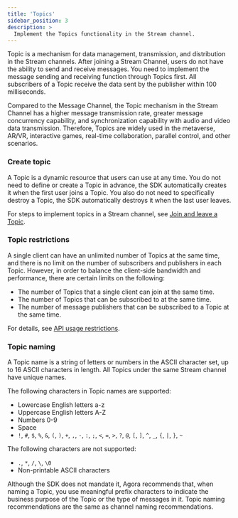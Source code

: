 ```yaml
---
title: 'Topics'
sidebar_position: 3
description: >
  Implement the Topics functionality in the Stream channel.
---
```


Topic is a mechanism for data management, transmission, and distribution in the Stream channels. After joining a Stream Channel, users do not have the ability to send and receive messages. You need to implement the message sending and receiving function through Topics first. All subscribers of a Topic receive the data sent by the publisher within 100 milliseconds.

Compared to the Message Channel, the Topic mechanism in the Stream Channel has a higher message transmission rate, greater message concurrency capability, and synchronization capability with audio and video data transmission. Therefore, Topics are widely used in the metaverse, AR/VR, interactive games, real-time collaboration, parallel control, and other scenarios.

### Create topic

A Topic is a dynamic resource that users can use at any time. You do not need to define or create a Topic in advance, the SDK automatically creates it when the first user joins a Topic. You also do not need to specifically destroy a Topic, the SDK automatically destroys it when the last user leaves.

For steps to implement topics in a Stream channel, see [Join and leave a Topic](stream-channel#join-and-leave-a-topic-).

### Topic restrictions

A single client can have an unlimited number of Topics at the same time, and there is no limit on the number of subscribers and publishers in each Topic. However, in order to balance the client-side bandwidth and performance, there are certain limits on the following:

- The number of Topics that a single client can join at the same time.
- The number of Topics that can be subscribed to at the same time.
- The number of message publishers that can be subscribed to a Topic at the same time.

For details, see [API usage restrictions](../reference/limitations).

### Topic naming

A Topic name is a string of letters or numbers in the ASCII character set, up to 16 ASCII characters in length. All Topics under the same Stream channel have unique names.

The following characters in Topic names are supported:

- Lowercase English letters a-z
- Uppercase English letters A-Z
- Numbers 0-9
- Space
- `!`, `#`, `$`, `%`, `&`, `(`, `)`, `+`, `,`, `-`, `:`, `;`, `<`, `=`, `>`, `?`, `@`, `[`, `]`, `^`, `_`, `{`, `|`, `}`, `~`

The following characters are not supported:

- `.`, `*`, `/`, `\`, `\0`
- Non-printable ASCII characters

Although the SDK does not mandate it, Agora recommends that, when naming a Topic, you use meaningful prefix characters to indicate the business purpose of the Topic or the type of messages in it. Topic naming recommendations are the same as channel naming recommendations.
